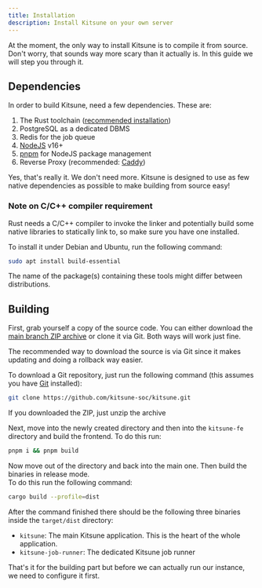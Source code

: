 ```yaml
---
title: Installation
description: Install Kitsune on your own server
---
```



At the moment, the only way to install Kitsune is to compile it from source.  
Don't worry, that sounds way more scary than it actually is. In this guide we will step you through it.

## Dependencies

In order to build Kitsune, need a few dependencies. These are:

1. The Rust toolchain ([recommended installation](https://rustup.rs/))
2. PostgreSQL as a dedicated DBMS
3. Redis for the job queue
4. [NodeJS](https://nodejs.org/en) v16+
5. [pnpm](https://pnpm.io/) for NodeJS package management
6. Reverse Proxy (recommended: [Caddy](https://caddyserver.com/docs/install))

Yes, that's really it. We don't need more. Kitsune is designed to use as few native dependencies as possible to make building from source easy!

### Note on C/C++ compiler requirement

Rust needs a C/C++ compiler to invoke the linker and potentially build some native libraries to statically link to, so make sure you have one installed.

To install it under Debian and Ubuntu, run the following command:

```bash
sudo apt install build-essential
```

The name of the package(s) containing these tools might differ between distributions.

## Building

First, grab yourself a copy of the source code. You can either download the [main branch ZIP archive](https://github.com/kitsune-soc/kitsune/archive/refs/heads/main.zip) or clone it via Git. Both ways will work just fine.

<Aside type="tip">
  The recommended way to download the source is via Git since it makes updating
  and doing a rollback way easier.
</Aside>

To download a Git repository, just run the following command (this assumes you have [Git](https://git-scm.com/) installed):

```bash
git clone https://github.com/kitsune-soc/kitsune.git
```

<Aside>If you downloaded the ZIP, just unzip the archive</Aside>

Next, move into the newly created directory and then into the `kitsune-fe` directory and build the frontend.
To do this run:

```bash
pnpm i && pnpm build
```

Now move out of the directory and back into the main one. Then build the binaries in release mode.  
To do this run the following command:

```bash
cargo build --profile=dist
```

After the command finished there should be the following three binaries inside the `target/dist` directory:

- `kitsune`: The main Kitsune application. This is the heart of the whole application.
- `kitsune-job-runner`: The dedicated Kitsune job runner

That's it for the building part but before we can actually run our instance, we need to configure it first.
